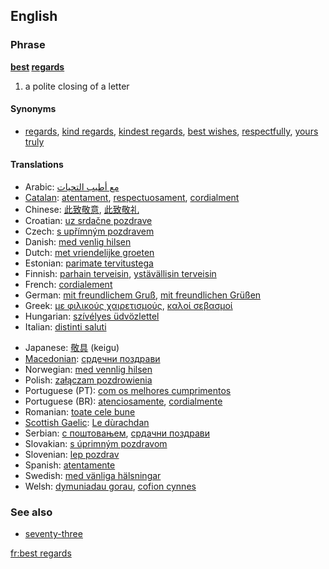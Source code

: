 ==English==

===Phrase===
'''[[best]] [[regards]]'''

# a polite closing of a letter

====Synonyms====
* [[regards]], [[kind regards]], [[kindest regards]], [[best wishes]], [[respectfully]], [[yours truly]]

====Translations====
{{top}}
* Arabic: [[مع أطيب التحيات]]
* [[Catalan]]: [[atentament]], [[respectuosament]], [[cordialment]]
* Chinese: [[此致敬意]], [[此致敬礼]]
* Croatian: [[uz srdačne pozdrave]]
* Czech: [[s upřímným pozdravem]]
* Danish: [[med venlig hilsen]]
* Dutch: [[met vriendelijke groeten]]
* Estonian: [[parimate tervitustega]]
* Finnish: [[parhain terveisin]], [[ystävällisin terveisin]]
* French: [[cordialement]]
* German: [[mit freundlichem Gruß]], [[mit freundlichen Grüßen]]
* Greek: [[με φιλικούς χαιρετισμούς]], [[καλοί σεβασμοί]]
* Hungarian: [[szívélyes üdvözlettel]]
* Italian: [[distinti saluti]]
{{mid}}
* Japanese: [[敬具]] (keigu)
* [[Macedonian]]: [[срдечни поздрави]]
* Norwegian: [[med vennlig hilsen]]
* Polish: [[załączam pozdrowienia]]
* Portuguese (PT): [[com os melhores cumprimentos]]
* Portuguese (BR): [[atenciosamente]], [[cordialmente]]
* Romanian: [[toate cele bune]]
* [[Scottish Gaelic]]: [[Le dùrachdan]]
* Serbian: [[с поштовањем]], [[срдачни поздрави]]
* Slovakian: [[s úprimným pozdravom]]
* Slovenian: [[lep pozdrav]]
* Spanish: [[atentamente]]
* Swedish: [[med vänliga hälsningar]]
* Welsh: [[dymuniadau gorau]], [[cofion cynnes]]
{{bottom}}

===See also===
* [[seventy-three]]

[[fr:best regards]]